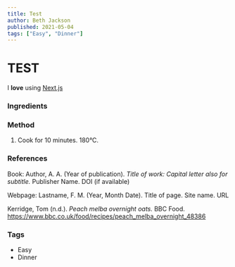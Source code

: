```yaml
---
title: Test
author: Beth Jackson
published: 2021-05-04
tags: ["Easy", "Dinner"]
---
```


# TEST

<BlogTextWrapper>

I **love** using [Next.js](https://nextjs.org/)

</BlogTextWrapper>

<BlogTextWrapper>

### Ingredients

</BlogTextWrapper>

<BlogTextWrapper>

### Method

1. Cook for 10 minutes. 180°C.

   <Timer inputHours={0} inputMinutes={0} inputSeconds={10} />

</BlogTextWrapper>

<BlogTextWrapper>

### References

Book:
Author, A. A. (Year of publication). _Title of work: Capital letter also for subtitle._ Publisher Name. DOI (if available)

Webpage:
Lastname, F. M. (Year, Month Date). Title of page. Site name. URL

Kerridge, Tom (n.d.). _Peach melba overnight oats._ BBC Food. https://www.bbc.co.uk/food/recipes/peach_melba_overnight_48386

</BlogTextWrapper>

<BlogTextWrapper>

### Tags

- Easy
- Dinner

</BlogTextWrapper>
